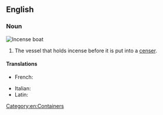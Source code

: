 {{also|incense-boat}}
==English==

===Noun===
[[File:Museu Quinta das Cruzes, Funchal (8) - Oct 2010.jpg|thumb|Incense boat]]
{{en-noun}}

# The vessel that holds incense before it is put into a [[censer]].

====Translations====
{{trans-top|vessel for incense}}
* French: {{t+|fr|navette}}
{{trans-mid}}
* Italian: {{t+|it|navicella|f}}
* Latin: {{t|la|acerra|f}}
{{trans-bottom}}

[[Category:en:Containers]]